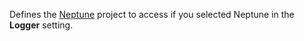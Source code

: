 Defines the <a href="https://neptune.ai/" target="_blank" >Neptune</a> project to access if you selected Neptune in the **Logger** setting.
